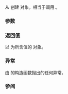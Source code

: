 {{cpp/experimental/title|make_optional}}
{{cpp/experimental/optional/navbar}}
{{ddcl|header=experimental/optional|since=libfund_ts|1=
template&lt; class T &gt; 
constexpr optional&lt;typename std::decay&lt;T&gt;::type&gt; 
    make_optional( T&amp;&amp; value );
}}

从 {{tt|value}} 创建 {{tt|optional}} 对象。相当于调用 
{{cc|optional&lt;typename std::decay&lt;T&gt;::type&gt;(std::forward&lt;T&gt;(value))}}。

===参数===
{{par begin}}
{{par|value|用以构造 {{tt|optional}} 对象的值}}
{{par end}}

===返回值===
以 {{c|value}} 为所含值的 {{tt|optional}} 对象。

===异常===
由 {{tt|T}} 的构造函数抛出的任何异常。

===参阅===
{{dsc begin}}
{{dsc inc|cpp/experimental/optional/dsc constructor}}
{{dsc end}}